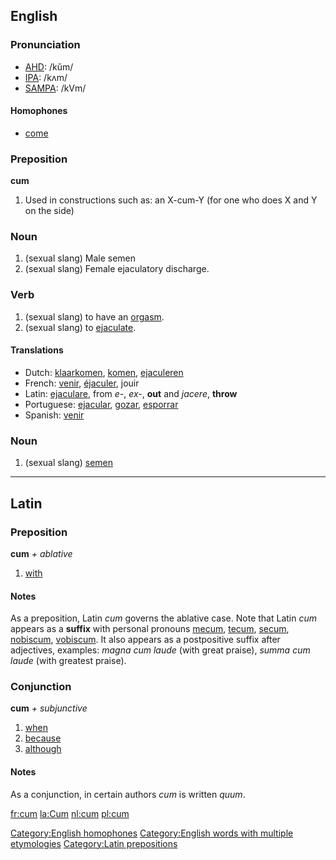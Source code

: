 ==English==
=== Pronunciation ===
*[[w:AHD|AHD]]: /kŭm/
*[[w:IPA|IPA]]: /kʌm/
*[[w:SAMPA|SAMPA]]: /kVm/

====Homophones====
*[[come]]
[[Category:English homophones]]

===Preposition===
'''cum'''
# Used in constructions such as: an X-cum-Y (for one who does X and Y on the side)<!-- is this use a preposition?  Yes. -->

=== Noun ===
# (sexual slang) Male semen
# (sexual slang) Female ejaculatory discharge.

=== Verb ===
# (sexual slang) to have an [[orgasm]].
# (sexual slang) to [[ejaculate]].

====Translations====
{{top}}
*Dutch: [[klaarkomen]], [[komen]], [[ejaculeren]]
*French: [[venir]], [[éjaculer]], jouir
*Latin: [[ejaculare]], from ''e-'', ''ex-'', '''out''' and ''jacere'', '''throw'''
*Portuguese: [[ejacular]], [[gozar]], [[esporrar]]
*Spanish: [[venir]]
{{bottom}}

=== Noun ===
# (sexual slang) [[semen]]

----

==Latin==
===Preposition===
'''cum''' ''+ ablative''

# [[with]] 

====Notes====
As a preposition, Latin ''cum'' governs the ablative case.  Note that Latin ''cum'' appears as a '''suffix''' with personal pronouns [[me]]cum, [[te]]cum, [[se]]cum, [[nobis]]cum, [[vobis]]cum.  It also appears as a postpositive suffix after adjectives, examples: ''magna cum laude'' (with great praise), ''summa cum laude'' (with greatest praise).

===Conjunction===
'''cum''' ''+ subjunctive''
# [[when]]
# [[because]]
# [[although]]

====Notes====
As a conjunction, in certain authors ''cum'' is written ''quum''.  

[[Category:English words with multiple etymologies]]
[[Category:Latin prepositions]]

[[fr:cum]]
[[la:Cum]]
[[nl:cum]]
[[pl:cum]]